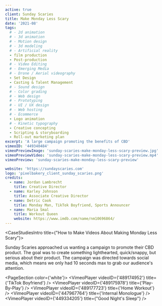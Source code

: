 ```yaml
---
active: true
client: Sunday Scaries
title: Make Monday Less Scary
date: '2021-08'
tags:
  # - 2d animation
  # - 3d animation
  # - Motion design
  # - 3d modeling
  # - Artificial reality
  - film production
  - Post-production
  # - Video Editing
  # - Emerging Media
  # - Drone / Aerial videography
  - Set Design
  - Casting & Talent Management
  # - Sound design
  # - Color grading
  # - Web design
  # - Prototyping
  # - UI / UX design
  # - Web hosting
  # - Ecommerce
  - Logo animation
  # - Kinetic typography
  - Creative concepting
  - Scripting & storyboarding
  - Roll-out marketing plan
excerpt: 'A large campaign promoting the benefits of CBD'
vimeoID: '449340484'
vimeoPreviewImage: 'sunday-scaries-make-monday-less-scary-preview.jpg'
vimeoPreviewVideo: 'sunday-scaries-make-monday-less-scary-preview.mp4'
vimeoPreview: 'sunday-scaries-make-monday-less-scary-preview'

website: 'https://sundayscaries.com'
logo: 'pixelbakery_client_sunday_scaries.png'
credits:
  - name: Jordan Lambrecht
    title: Creative Director
  - name: Karley Johnson
    title: Associate Creative Director
  - name: Detric Cook
    title: Monday Man, TikTok Boyfriend, Sports Announcer
  - name: Maria Smal
    title: Workout Queen
    website: https://www.imdb.com/name/nm10696864/
---
```


<CaseStudiesIntro title={"How to Make Videos About Making Monday Less Scary"}>

Sunday Scaries approached us wanting a campaign to promote their CBD product. The goal was to create something lighthearted, quick/snappy, but serious about their product. The campaign was directed towards social media, which means we only had 10 seconds max to grab our audience's attention.

</CaseStudiesIntro>

<PageSection color={'white'}>
  <InnerWrapper>
    <VimeoPlayer videoID={'489174952'} title={'TikTok Boyfriend'} />
  </InnerWrapper>
  <InnerWrapper>
    <VimeoPlayer videoID={'489175978'} title={'Play-By-Play'} />
    <VimeoPlayer videoID={'489177723'} title={'Home Workout'} />
    <VimeoPlayer videoID={'447967764'} title={'Internal Monologue'} />
    <VimeoPlayer videoID={'449334205'} title={"Good Night's Sleep"} />
  </InnerWrapper>
</PageSection>

